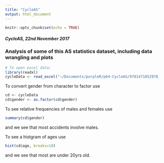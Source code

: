 ```yaml
---
title: "CycleAS"
output: html_document
---
```


```r
knitr::opts_chunk$set(echo = TRUE)
```
##### CycleAS, 22nd November 2017
### Analysis of some of this AS statistics dataset, including data wrangling and plots
```r


# To open excel data;
library(readxl)
cycleData <- read_excel("~/Documents/purpleR/p64-CycleAS/9781471852978_Data_set (1).xlsx")
```
To convert gender from character to factor use
```r
cd <- cycleData
cd$gender <- as.factor(cd$gender)
```
To see relative frequencies of males and females use
```r
summary(cd$gender)
```
  and we see that most accidents involve males.
  
To see a histgram of ages use
```r
hist(cd$age, breaks=10)
```
and we see that most are under 20yrs old.
